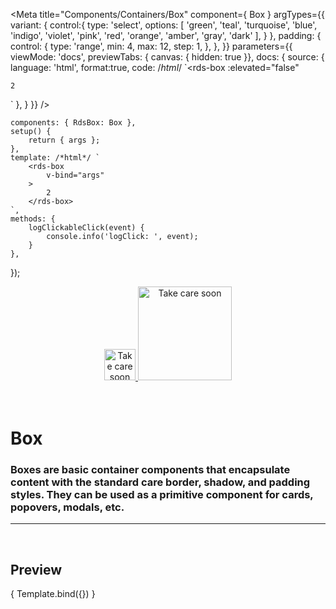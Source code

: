 
<Meta
	title="Components/Containers/Box"
	component={ Box }
	argTypes={{
		variant: {
			control:{
				type: 'select',
				options: [
					'green',
					'teal',
					'turquoise',
					'blue',
					'indigo',
					'violet',
					'pink',
					'red',
					'orange',
					'amber',
					'gray',
					'dark'
				],
			}
		},
		padding: {
			control: {
				type: 'range',
				min: 4,
				max: 12,
				step: 1,
			},
	},
	}}
	parameters={{
		viewMode: 'docs',
		previewTabs: { canvas: { hidden: true }},
		docs: {
			source: {
				language: 'html',
				format:true,
				code: /*html*/ 
`<rds-box
	:elevated="false"
>
	2
</rds-box>`
			},
		}
	}}
/>

	components: { RdsBox: Box },
	setup() {
		return { args };
	},
	template: /*html*/ `
		<rds-box
			v-bind="args"
		>
			2
		</rds-box>
	`,
	methods: {
		logClickableClick(event) {
			console.info('logClick: ', event);
		}
	},
});

<div align="center" style={{display: 'flex'}}>
    <a href="https://rahulaher.netlify.app">
        <img src="https://rahulaher.netlify.app/img/logo/glyph-black-colored.svg" alt="Take care soon" width="50" />
        <img src="https://rahulaher.netlify.app/img/logo/word-black-colored.svg" alt="Take care soon" width="150" />
    </a>
</div>

<br />
<br />

# Box

### Boxes are basic container components that encapsulate content with the standard care border, shadow, and padding styles. They can be used as a primitive component for cards, popovers, modals, etc.

---

<br />

## Preview

<Canvas>
	<Story
		name="Box"
		args={{
			padding: 4,
			fluid: false,
			elevated: false,
			variant: 'gray',
		}}
	>
		{ Template.bind({}) }
	</Story>
</Canvas>

<ArgsTable story="Box" />
